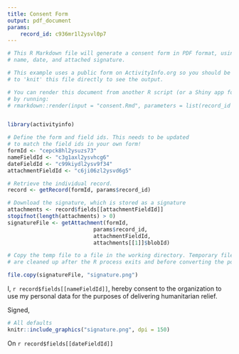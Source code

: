 ```yaml
---
title: Consent Form
output: pdf_document
params:
    record_id: c936mr1l2ysvl0p7	
---
```


```r

# This R Markdown file will generate a consent form in PDF format, using the
# name, date, and attached signature.

# This example uses a public form on ActivityInfo.org so you should be able
# to 'knit' this file directly to see the output.

# You can render this document from another R script (or a Shiny app for example)
# by running:
# rmarkdown::render(input = "consent.Rmd", parameters = list(record_id = "cxyz"))


library(activityinfo)

# Define the form and field ids. This needs to be updated
# to match the field ids in your own form!
formId <- "cepck8hl2ysuzs73"
nameFieldId <- "c3g1axl2ysvhcg6"
dateFieldId <- "c99kiydl2ysv9f34"
attachmentFieldId <- "c6ji06zl2ysvd6g5"

# Retrieve the individual record.
record <- getRecord(formId, params$record_id)

# Download the signature, which is stored as a signature
attachments <- record$fields[[attachmentFieldId]]
stopifnot(length(attachments) > 0)
signatureFile <- getAttachment(formId,
                           params$record_id,
                           attachmentFieldId,
                           attachments[[1]]$blobId)

# Copy the temp file to a file in the working directory. Temporary files
# are cleaned up after the R process exits and before converting the pdf

file.copy(signatureFile, "signature.png")


```

I, `r record$fields[[nameFieldId]]`, hereby consent to the organization to use my personal data
for the purposes of delivering humanitarian relief. 

Signed,

```r
# All defaults
knitr::include_graphics("signature.png", dpi = 150)
```


On `r record$fields[[dateFieldId]]`
